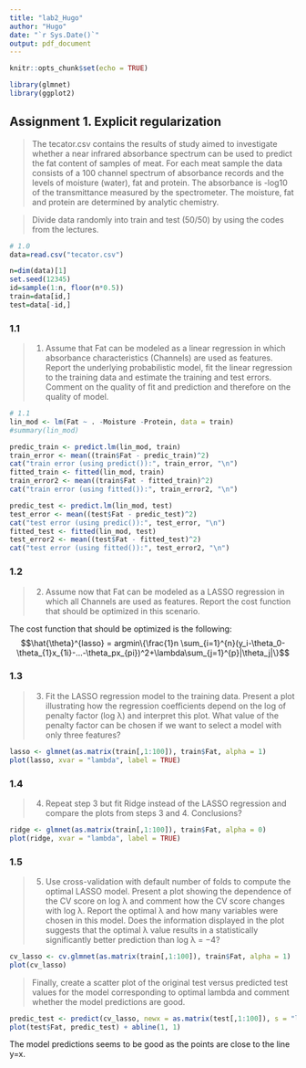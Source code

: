 ```yaml
---
title: "lab2_Hugo"
author: "Hugo"
date: "`r Sys.Date()`"
output: pdf_document
---
```


```r
knitr::opts_chunk$set(echo = TRUE)
```

```r
library(glmnet)
library(ggplot2)
```


## Assignment 1. Explicit regularization

> The tecator.csv contains the results of study aimed to investigate whether a near infrared absorbance spectrum can be used to predict the fat content of samples of meat. For each meat sample the data consists of a 100 channel spectrum of absorbance records and the levels of moisture (water), fat and protein. The absorbance is -log10 of the transmittance measured by the spectrometer. The moisture, fat and protein are determined by analytic chemistry.

> Divide data randomly into train and test (50/50) by using the codes from the lectures.

```r
# 1.0
data=read.csv("tecator.csv")

n=dim(data)[1]
set.seed(12345)
id=sample(1:n, floor(n*0.5))
train=data[id,]
test=data[-id,]
```

### 1.1
> 1. Assume that Fat can be modeled as a linear regression in which absorbance characteristics (Channels) are used as features. Report the underlying probabilistic model, fit the linear regression to the training data and estimate the training and test errors. Comment on the quality of fit and prediction and therefore on the quality of model.

```r
# 1.1
lin_mod <- lm(Fat ~ . -Moisture -Protein, data = train)
#summary(lin_mod)

predic_train <- predict.lm(lin_mod, train)
train_error <- mean((train$Fat - predic_train)^2)
cat("train error (using predict()):", train_error, "\n")
fitted_train <- fitted(lin_mod, train)
train_error2 <- mean((train$Fat - fitted_train)^2)
cat("train error (using fitted()):", train_error2, "\n")

predic_test <- predict.lm(lin_mod, test)
test_error <- mean((test$Fat - predic_test)^2)
cat("test error (using predic()):", test_error, "\n")
fitted_test <- fitted(lin_mod, test)
test_error2 <- mean((test$Fat - fitted_test)^2)
cat("test error (using fitted()):", test_error2, "\n")

```

### 1.2
> 2. Assume now that Fat can be modeled as a LASSO regression in which all
Channels are used as features. Report the cost function that should be
optimized in this scenario.

The cost function that should be optimized is the following:
$$\hat{\theta}^{lasso} = argmin\{\frac{1}n \sum_{i=1}^{n}(y_i-\theta_0-\theta_{1}x_{1i}-...-\theta_px_{pi})^2+\lambda\sum_{j=1}^{p}|\theta_j|\}$$

### 1.3
> 3. Fit the LASSO regression model to the training data. Present a plot illustrating how the regression coefficients depend on the log of penalty factor (log λ) and interpret this plot. What value of the penalty factor can be chosen if we want to select a model with only three features?

```r
lasso <- glmnet(as.matrix(train[,1:100]), train$Fat, alpha = 1)
plot(lasso, xvar = "lambda", label = TRUE)

```

### 1.4
> 4. Repeat step 3 but fit Ridge instead of the LASSO regression and compare the plots from steps 3 and 4. Conclusions?

```r
ridge <- glmnet(as.matrix(train[,1:100]), train$Fat, alpha = 0)
plot(ridge, xvar = "lambda", label = TRUE)
```

### 1.5

> 5. Use cross-validation with default number of folds to compute the optimal LASSO model. Present a plot showing the dependence of the CV score on log λ and comment how the CV score changes with log λ. Report the optimal λ and how many variables were chosen in this model. Does the information displayed in the plot suggests that the optimal λ value results in a statistically significantly better prediction than log λ = −4? 

```r
cv_lasso <- cv.glmnet(as.matrix(train[,1:100]), train$Fat, alpha = 1)
plot(cv_lasso)
```

> Finally, create a scatter plot of the original test versus predicted test values for the model corresponding to optimal lambda and comment whether the model predictions are good.

```r
predic_test <- predict(cv_lasso, newx = as.matrix(test[,1:100]), s = "lambda.min")
plot(test$Fat, predic_test) + abline(1, 1)

```
The model predictions seems to be good as the points are close to the line y=x. 
